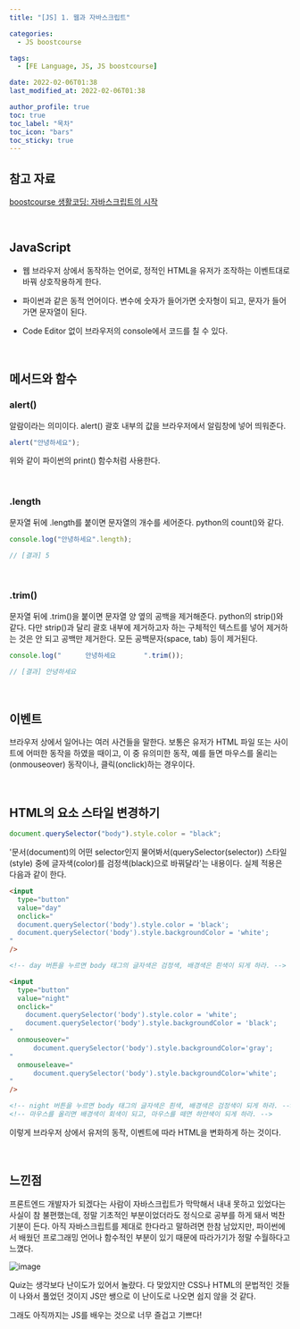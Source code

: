```yaml
---
title: "[JS] 1. 웹과 자바스크립트"

categories:
  - JS boostcourse

tags:
  - [FE Language, JS, JS boostcourse]

date: 2022-02-06T01:38
last_modified_at: 2022-02-06T01:38

author_profile: true
toc: true
toc_label: "목차"
toc_icon: "bars"
toc_sticky: true
---
```


## 참고 자료

[boostcourse 생활코딩: 자바스크립트의 시작](https://www.boostcourse.org/cs124/joinLectures/52258)

<br />

## JavaScript

- 웹 브라우저 상에서 동작하는 언어로, 정적인 HTML을 유저가 조작하는 이벤트대로 바꿔 상호작용하게 한다.

- 파이썬과 같은 동적 언어이다. 변수에 숫자가 들어가면 숫자형이 되고, 문자가 들어가면 문자열이 된다.

- Code Editor 없이 브라우저의 console에서 코드를 칠 수 있다.

<br />

## 메서드와 함수

### alert()

알람이라는 의미이다. alert() 괄호 내부의 값을 브라우저에서 알림창에 넣어 띄워준다.

```js
alert("안녕하세요");
```

위와 같이 파이썬의 print() 함수처럼 사용한다.

<br />

### .length

문자열 뒤에 .length를 붙이면 문자열의 개수를 세어준다. python의 count()와 같다.

```js
console.log("안녕하세요".length);

// [결과] 5
```

<br />

### .trim()

문자열 뒤에 .trim()을 붙이면 문자열 양 옆의 공백을 제거해준다. python의 strip()와 같다. 다만 strip()과 달리 괄호 내부에 제거하고자 하는 구체적인 텍스트를 넣어 제거하는 것은 안 되고 공백만 제거한다. 모든 공백문자(space, tab) 등이 제거된다.

```js
console.log("      안녕하세요       ".trim());

// [결과] 안녕하세요
```

<br />

## 이벤트

브라우저 상에서 일어나는 여러 사건들을 말한다. 보통은 유저가 HTML 파일 또는 사이트에 어떠한 동작을 하였을 때이고, 이 중 유의미한 동작, 예를 들면 마우스를 올리는(onmouseover) 동작이나, 클릭(onclick)하는 경우이다.

<br />

## HTML의 요소 스타일 변경하기

```js
document.querySelector("body").style.color = "black";
```

'문서(document)의 어떤 selector인지 물어봐서(querySelector(selector)) 스타일(style) 중에 글자색(color)를 검정색(black)으로 바꿔달라'는 내용이다. 실제 적용은 다음과 같이 한다.

```html
<input
  type="button"
  value="day"
  onclick="
  document.querySelector('body').style.color = 'black';
  document.querySelector('body').style.backgroundColor = 'white';
"
/>

<!-- day 버튼을 누르면 body 태그의 글자색은 검정색, 배경색은 흰색이 되게 하라. -->

<input
  type="button"
  value="night"
  onclick="
    document.querySelector('body').style.color = 'white';
    document.querySelector('body').style.backgroundColor = 'black';
"
  onmouseover="
      document.querySelector('body').style.backgroundColor='gray';
"
  onmouseleave="
      document.querySelector('body').style.backgroundColor='white';
"
/>

<!-- night 버튼을 누르면 body 태그의 글자색은 흰색, 배경색은 검정색이 되게 하라. -->
<!-- 마우스를 올리면 배경색이 회색이 되고, 마우스를 떼면 하얀색이 되게 하라. -->
```

이렇게 브라우저 상에서 유저의 동작, 이벤트에 따라 HTML을 변화하게 하는 것이다.

<br />

## 느낀점

프론트엔드 개발자가 되겠다는 사람이 자바스크립트가 막막해서 내내 못하고 있었다는 사실이 참 불편했는데, 정말 기초적인 부분이었더라도 정식으로 공부를 하게 돼서 벅찬 기분이 든다. 아직 자바스크립트를 제대로 한다라고 말하려면 한참 남았지만, 파이썬에서 배웠던 프로그래밍 언어나 함수적인 부분이 있기 때문에 따라가기가 정말 수월하다고 느꼈다.

![image](https://user-images.githubusercontent.com/86189596/152649298-eeea7cb5-65ba-4356-933a-d02f9eb1d8a2.png)

Quiz는 생각보다 난이도가 있어서 놀랐다. 다 맞았지만 CSS나 HTML의 문법적인 것들이 나와서 풀었던 것이지 JS만 쌩으로 이 난이도로 나오면 쉽지 않을 것 같다.

그래도 아직까지는 JS를 배우는 것으로 너무 즐겁고 기쁘다!
